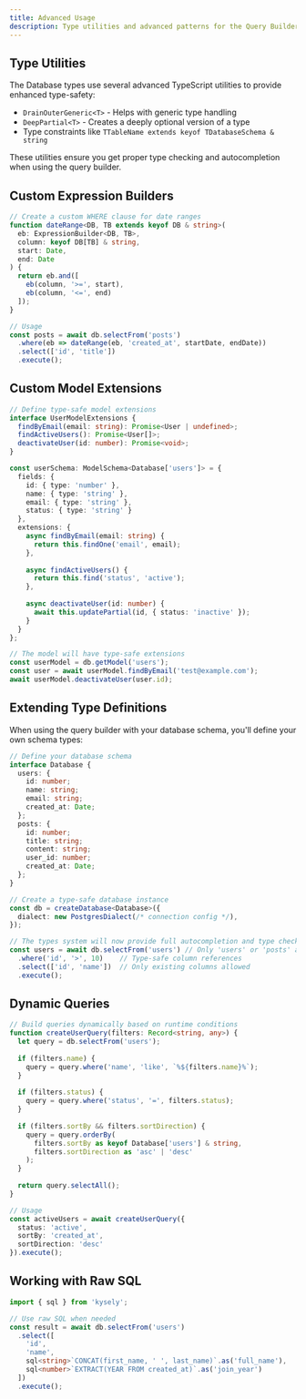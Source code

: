 ```yaml
---
title: Advanced Usage
description: Type utilities and advanced patterns for the Query Builder
---
```


## Type Utilities

The Database types use several advanced TypeScript utilities to provide enhanced type-safety:

- `DrainOuterGeneric<T>` - Helps with generic type handling
- `DeepPartial<T>` - Creates a deeply optional version of a type
- Type constraints like `TTableName extends keyof TDatabaseSchema & string`

These utilities ensure you get proper type checking and autocompletion when using the query builder.

## Custom Expression Builders

```typescript
// Create a custom WHERE clause for date ranges
function dateRange<DB, TB extends keyof DB & string>(
  eb: ExpressionBuilder<DB, TB>,
  column: keyof DB[TB] & string,
  start: Date,
  end: Date
) {
  return eb.and([
    eb(column, '>=', start),
    eb(column, '<=', end)
  ]);
}

// Usage
const posts = await db.selectFrom('posts')
  .where(eb => dateRange(eb, 'created_at', startDate, endDate))
  .select(['id', 'title'])
  .execute();
```

## Custom Model Extensions

```typescript
// Define type-safe model extensions
interface UserModelExtensions {
  findByEmail(email: string): Promise<User | undefined>;
  findActiveUsers(): Promise<User[]>;
  deactivateUser(id: number): Promise<void>;
}

const userSchema: ModelSchema<Database['users']> = {
  fields: {
    id: { type: 'number' },
    name: { type: 'string' },
    email: { type: 'string' },
    status: { type: 'string' }
  },
  extensions: {
    async findByEmail(email: string) {
      return this.findOne('email', email);
    },
    
    async findActiveUsers() {
      return this.find('status', 'active');
    },
    
    async deactivateUser(id: number) {
      await this.updatePartial(id, { status: 'inactive' });
    }
  }
};

// The model will have type-safe extensions
const userModel = db.getModel('users');
const user = await userModel.findByEmail('test@example.com');
await userModel.deactivateUser(user.id);
```

## Extending Type Definitions

When using the query builder with your database schema, you'll define your own schema types:

```typescript
// Define your database schema
interface Database {
  users: {
    id: number;
    name: string;
    email: string;
    created_at: Date;
  };
  posts: {
    id: number;
    title: string;
    content: string;
    user_id: number;
    created_at: Date;
  };
}

// Create a type-safe database instance
const db = createDatabase<Database>({
  dialect: new PostgresDialect(/* connection config */),
});

// The types system will now provide full autocompletion and type checking
const users = await db.selectFrom('users') // Only 'users' or 'posts' allowed
  .where('id', '>', 10)    // Type-safe column references
  .select(['id', 'name'])  // Only existing columns allowed
  .execute();
```

## Dynamic Queries

```typescript
// Build queries dynamically based on runtime conditions
function createUserQuery(filters: Record<string, any>) {
  let query = db.selectFrom('users');
  
  if (filters.name) {
    query = query.where('name', 'like', `%${filters.name}%`);
  }
  
  if (filters.status) {
    query = query.where('status', '=', filters.status);
  }
  
  if (filters.sortBy && filters.sortDirection) {
    query = query.orderBy(
      filters.sortBy as keyof Database['users'] & string,
      filters.sortDirection as 'asc' | 'desc'
    );
  }
  
  return query.selectAll();
}

// Usage
const activeUsers = await createUserQuery({
  status: 'active',
  sortBy: 'created_at',
  sortDirection: 'desc'
}).execute();
```

## Working with Raw SQL

```typescript
import { sql } from 'kysely';

// Use raw SQL when needed
const result = await db.selectFrom('users')
  .select([
    'id',
    'name',
    sql<string>`CONCAT(first_name, ' ', last_name)`.as('full_name'),
    sql<number>`EXTRACT(YEAR FROM created_at)`.as('join_year')
  ])
  .execute();
```